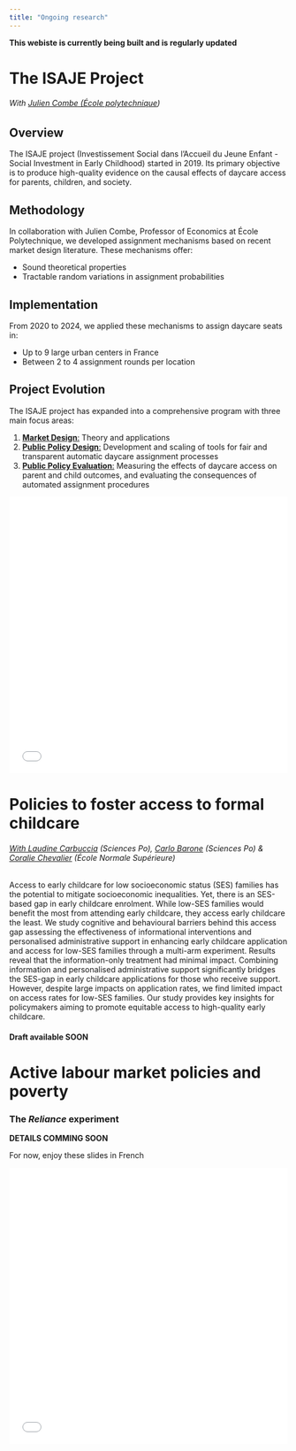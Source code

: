 ```yaml
---
title: "Ongoing research"
---
```


**This webiste is currently being built and is regularly updated**

# The ISAJE Project

###### With [Julien Combe (École polytechnique](https://sites.google.com/site/combeju/home))

## Overview

The ISAJE project (Investissement Social dans l'Accueil du Jeune Enfant - Social Investment in Early Childhood) started in 2019. Its primary objective is to produce high-quality evidence on the causal effects of daycare access for parents, children, and society.

## Methodology

In collaboration with Julien Combe, Professor of Economics at École Polytechnique, we developed assignment mechanisms based on recent market design literature. These mechanisms offer:

-   Sound theoretical properties
-   Tractable random variations in assignment probabilities

## Implementation

From 2020 to 2024, we applied these mechanisms to assign daycare seats in:

-   Up to 9 large urban centers in France
-   Between 2 to 4 assignment rounds per location

## Project Evolution

The ISAJE project has expanded into a comprehensive program with three main focus areas:

1.  [**Market Design**:]{.underline} Theory and applications
2.  [**Public Policy Design**:]{.underline} Development and scaling of tools for fair and transparent automatic daycare assignment processes
3.  [**Public Policy Evaluation**:]{.underline} Measuring the effects of daycare access on parent and child outcomes, and evaluating the consequences of automated assignment procedures

```{=html}
<iframe class="pdf-viewer" src="/Publications/pdfs/RATM_Fr0624.pdf" style="width:100%; height:500px;" frameborder="0"></iframe>
```
# Policies to foster access to formal childcare

###### [With Laudine Carbuccia](https://www.sciencespo.fr/liepp/fr/users/laudinecarbuccia.html) (Sciences Po), [Carlo Barone](https://www.sciencespo.fr/osc/fr/node/1608.html) (Sciences Po) & [Coralie Chevalier](https://sites.google.com/site/coraliechevallier/) (École Normale Supérieure)

Access to early childcare for low socioeconomic status (SES) families has the potential to mitigate socioeconomic inequalities. Yet, there is an SES-based gap in early childcare enrolment. While low-SES families would benefit the most from attending early childcare, they access early childcare the least. We study cognitive and behavioural barriers behind this access gap assessing the effectiveness of informational interventions and personalised administrative support in enhancing early childcare application and access for low-SES families through a multi-arm experiment. Results reveal that the information-only treatment had minimal impact. Combining information and personalised administrative support significantly bridges the SES-gap in early childcare applications for those who receive support. However, despite large impacts on application rates, we find limited impact on access rates for low-SES families. Our study provides key insights for policymakers aiming to promote equitable access to high-quality early childcare.

#### Draft available SOON

# Active labour market policies and poverty

### The *Reliance* experiment

**DETAILS COMMING SOON**

For now, enjoy these slides in French

```{=html}
<iframe class="pdf-viewer" src="/Publications/pdfs/GalitzineHeimLiepp0524.pdf" style="width:100%; height:500px;" frameborder="0"></iframe>
```

